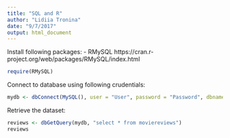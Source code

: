```yaml
---
title: "SQL and R"
author: "Lidiia Tronina"
date: "9/7/2017"
output: html_document
---
```


Install following packages:
- RMySQL
https://cran.r-project.org/web/packages/RMySQL/index.html
```r
require(RMySQL)
```
Connect to database using following crudentials:

```r
mydb <- dbConnect(MySQL(), user = "User", password = "Password", dbname = "tb", host = "localhost")
```

Retrieve the dataset:
```r
reviews <- dbGetQuery(mydb, "select * from moviereviews")
reviews

```

